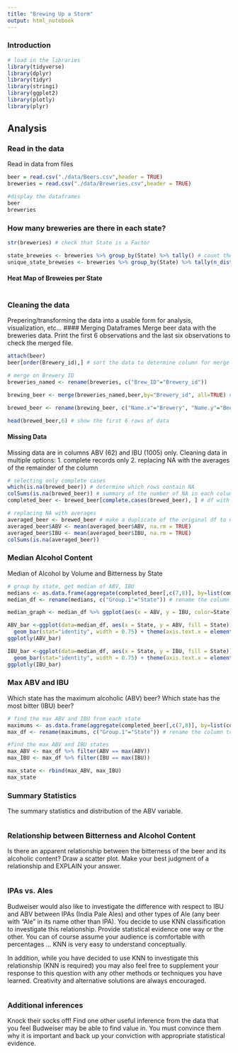 ```yaml
---
title: "Brewing Up a Storm"
output: html_notebook
---
```

### Introduction

```r
# load in the libraries
library(tidyverse)
library(dplyr)
library(tidyr)
library(stringi)
library(ggplot2)
library(plotly)
library(plyr)
```

## Analysis

### Read in the data
Read in data from files
```r
beer = read.csv("./data/Beers.csv",header = TRUE)
breweries = read.csv("./data/Breweries.csv",header = TRUE)

#display the dataframes
beer
breweries

```


### How many breweries are there in each state?

```r

str(breweries) # check that State is a Factor

state_breweies <- breweries %>% group_by(State) %>% tally() # count the number of breweries within a state
unique_state_breweies <- breweries %>% group_by(State) %>% tally(n_distinct(Name)) # check for any duplicates

```

#### Heat Map of Breweies per State

```r

```

### Cleaning the data
Prepering/transforming the data into a usable form for analysis, visualization, etc... 
#### Merging Dataframes
Merge beer data with the breweries data. Print the first 6 observations and the last six observations to check the merged file.  
```r

attach(beer)
beer[order(Brewery_id),] # sort the data to determine column for merge

# merge on Brewery ID
breweries_named <- rename(breweries, c("Brew_ID"="Brewery_id"))

brewing_beer <- merge(breweries_named,beer,by="Brewery_id", all=TRUE) # outter join

brewed_beer <- rename(brewing_beer, c("Name.x"="Brewery", "Name.y"="Beer")) # rename breweries and beer

head(brewed_beer,6) # show the first 6 rows of data

```

#### Missing Data
Missing data are in columns ABV (62) and IBU (1005) only. 
Cleaning data in multiple options:
1. complete records only
2. replacing NA with the averages of the remainder of the column

```r
# selecting only complete cases
which(is.na(brewed_beer)) # determine which rows contain NA
colSums(is.na(brewed_beer)) # summary of the number of NA in each column
completed_beer <- brewed_beer[complete.cases(brewed_beer), ] # df with only complete records

# replacing NA with averages
averaged_beer <- brewed_beer # make a duplicate of the original df to manipulate
averaged_beer$ABV <- mean(averaged_beer$ABV, na.rm = TRUE)
averaged_beer$IBU <- mean(averaged_beer$IBU, na.rm = TRUE)
colSums(is.na(averaged_beer))

```

### Median Alcohol Content
Median of Alcohol by Volume and Bitterness by State
```r
# group by state, get median of ABV, IBU
medians <- as.data.frame(aggregate(completed_beer[,c(7,8)], by=list(completed_beer$State), FUN=median)) 
median_df <- rename(medians, c("Group.1"="State")) # rename the column to State

median_graph <- median_df %>% ggplot(aes(x = ABV, y = IBU, color=State)) + geom_point() + ggtitle("Median Alcohol Content and Bitterness by State") # plot scatter plot

ABV_bar <-ggplot(data=median_df, aes(x = State, y = ABV, fill = State)) +
  geom_bar(stat="identity", width = 0.75) + theme(axis.text.x = element_text(angle = 90, hjust = 1)) + ggtitle("Median ABV by State")
ggplotly(ABV_bar)

IBU_bar <-ggplot(data=median_df, aes(x = State, y = IBU, fill = State)) +
  geom_bar(stat="identity", width = 0.75) + theme(axis.text.x = element_text(angle = 90, hjust = 1)) + ggtitle("Median IBU by State")
ggplotly(IBU_bar)

```
### Max ABV and IBU
Which state has the maximum alcoholic (ABV) beer? Which state has the most bitter (IBU) beer?
```r
# find the max ABV and IBU from each state
maximums <- as.data.frame(aggregate(completed_beer[,c(7,8)], by=list(completed_beer$State), FUN=max))
max_df <- rename(maximums, c("Group.1"="State")) # rename the column to State

#find the max ABV and IBU states
max_ABV <- max_df %>% filter(ABV == max(ABV))
max_IBU <- max_df %>% filter(IBU == max(IBU))

max_state <- rbind(max_ABV, max_IBU)
max_state

```

### Summary Statistics
The summary statistics and distribution of the ABV variable.

```r

```

### Relationship between Bitterness and Alcohol Content
Is there an apparent relationship between the bitterness of the beer and its alcoholic content? Draw a scatter plot.  Make your best judgment of a relationship and EXPLAIN your answer.
```r

```

### IPAs vs. Ales
Budweiser would also like to investigate the difference with respect to IBU and ABV between IPAs (India Pale Ales) and other types of Ale (any beer with “Ale” in its name other than IPA).  You decide to use KNN classification to investigate this relationship.  Provide statistical evidence one way or the other. You can of course assume your audience is comfortable with percentages … KNN is very easy to understand conceptually.

In addition, while you have decided to use KNN to investigate this relationship (KNN is required) you may also feel free to supplement your response to this question with any other methods or techniques you have learned.  Creativity and alternative solutions are always encouraged.  
```r

```

### Additional inferences
Knock their socks off!  Find one other useful inference from the data that you feel Budweiser may be able to find value in.  You must convince them why it is important and back up your conviction with appropriate statistical evidence. 
```r

```











